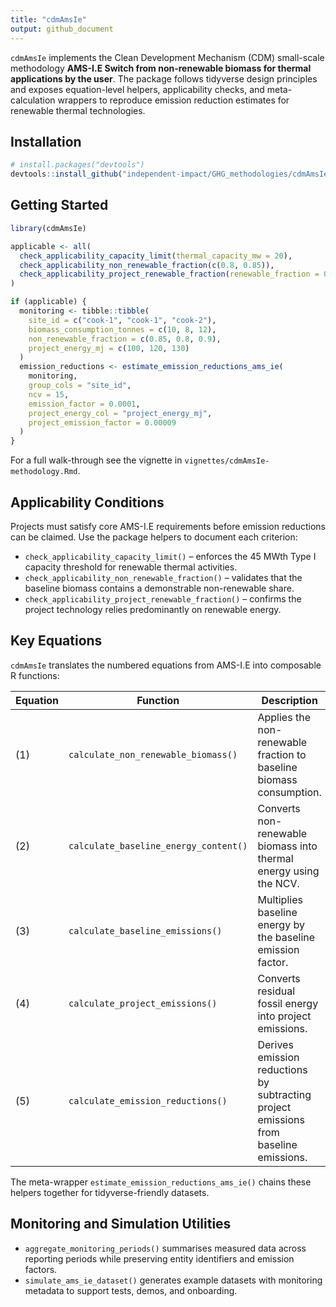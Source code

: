 ```yaml
---
title: "cdmAmsIe"
output: github_document
---
```


`cdmAmsIe` implements the Clean Development Mechanism (CDM) small-scale methodology **AMS-I.E Switch from non-renewable biomass for thermal applications by the user**. The package follows tidyverse design principles and exposes equation-level helpers, applicability checks, and meta-calculation wrappers to reproduce emission reduction estimates for renewable thermal technologies.

## Installation

``` r
# install.packages("devtools")
devtools::install_github("independent-impact/GHG_methodologies/cdmAmsIe")
```

## Getting Started

``` r
library(cdmAmsIe)

applicable <- all(
  check_applicability_capacity_limit(thermal_capacity_mw = 20),
  check_applicability_non_renewable_fraction(c(0.8, 0.85)),
  check_applicability_project_renewable_fraction(renewable_fraction = 0.95)
)

if (applicable) {
  monitoring <- tibble::tibble(
    site_id = c("cook-1", "cook-1", "cook-2"),
    biomass_consumption_tonnes = c(10, 8, 12),
    non_renewable_fraction = c(0.85, 0.8, 0.9),
    project_energy_mj = c(100, 120, 130)
  )
  emission_reductions <- estimate_emission_reductions_ams_ie(
    monitoring,
    group_cols = "site_id",
    ncv = 15,
    emission_factor = 0.0001,
    project_energy_col = "project_energy_mj",
    project_emission_factor = 0.00009
  )
}
```

For a full walk-through see the vignette in `vignettes/cdmAmsIe-methodology.Rmd`.

## Applicability Conditions

Projects must satisfy core AMS-I.E requirements before emission reductions can be claimed. Use the
package helpers to document each criterion:

- `check_applicability_capacity_limit()` – enforces the 45 MWth Type I capacity threshold for renewable thermal activities.
- `check_applicability_non_renewable_fraction()` – validates that the baseline biomass contains a demonstrable non-renewable share.
- `check_applicability_project_renewable_fraction()` – confirms the project technology relies predominantly on renewable energy.

## Key Equations

`cdmAmsIe` translates the numbered equations from AMS-I.E into composable R functions:

| Equation | Function | Description |
|----------|----------|-------------|
| (1) | `calculate_non_renewable_biomass()` | Applies the non-renewable fraction to baseline biomass consumption. |
| (2) | `calculate_baseline_energy_content()` | Converts non-renewable biomass into thermal energy using the NCV. |
| (3) | `calculate_baseline_emissions()` | Multiplies baseline energy by the baseline emission factor. |
| (4) | `calculate_project_emissions()` | Converts residual fossil energy into project emissions. |
| (5) | `calculate_emission_reductions()` | Derives emission reductions by subtracting project emissions from baseline emissions. |

The meta-wrapper `estimate_emission_reductions_ams_ie()` chains these helpers together for
tidyverse-friendly datasets.

## Monitoring and Simulation Utilities

- `aggregate_monitoring_periods()` summarises measured data across reporting periods while preserving entity identifiers and emission factors.
- `simulate_ams_ie_dataset()` generates example datasets with monitoring metadata to support tests, demos, and onboarding.
